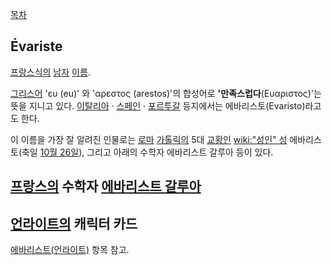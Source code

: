 [[목차]]
== Évariste ==
[[프랑스]]식의 [[남자]] [[이름]].

[[그리스어]] 'ευ (eu)' 와 'αρεστος (arestos)'의 합성어로 ''''만족스럽다'''(Ευαριστος)'는 뜻을 지니고 있다. [[이탈리아]] · [[스페인]] · [[포르투갈]] 등지에서는 에바리스토(Evaristo)라고도 한다.

이 이름을 가장 잘 알려진 인물로는 [[로마]] [[가톨릭]]의 5대 [[교황]]인 [[wiki:"성인" 성]] 에바리스토(축일 [[10월 26일]]), 그리고 아래의 수학자 에바리스트 갈루아 등이 있다.

== [[프랑스]]의 수학자 [[에바리스트 갈루아]] ==

== [[언라이트]]의 캐릭터 카드 ==
[[에바리스트(언라이트)]] 항목 참고.
